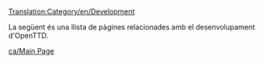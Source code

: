 [[Translation:Category/en/Development]]

La següent és una llista de pàgines relacionades amb el desenvolupament d'OpenTTD.

[[ca/Main Page]]